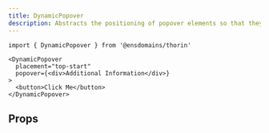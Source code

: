 ```yaml
---
title: DynamicPopover
description: Abstracts the positioning of popover elements so that they are visible on the screen
---
```


```tsx
import { DynamicPopover } from '@ensdomains/thorin'
```

```tsx live=true  expand=ture minHeight=300px
<DynamicPopover
  placement="top-start"
  popover={<div>Additional Information</div>}
>
  <button>Click Me</button>
</DynamicPopover>
```

## Props

<PropsTable sourceLink={sourceLink} types={types} />
